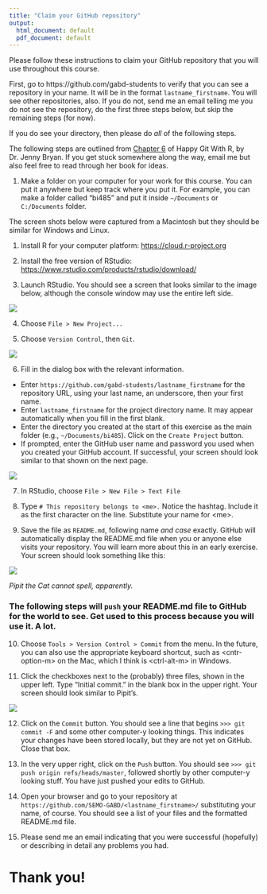 ```yaml
---
title: "Claim your GitHub repository"
output:
  html_document: default
  pdf_document: default
---
```


Please follow these instructions to claim your GitHub repository that you will use throughout this course.

First, go to https://github.com/gabd-students to verify that you can see a repository in your name. It will be in the format `lastname_firstname`. You will see other repositories, also. If you do not, send me an email telling me you do not see the repository, do the first three steps below, but skip the remaining steps (for now).

If you do see your directory, then please do *all* of the following steps. 

The following steps are outlined from [Chapter 6](http://happygitwithr.com/install-r-rstudio.html) of Happy Git With R, by Dr. Jenny Bryan. If you get stuck somewhere along the way, email me but also feel free to read through her book for ideas.

1. Make a folder on your computer for your work for this course. You can put it anywhere but keep track where you put it. For example, you can make a folder called "bi485" and put it inside `~/Documents` or `C:/Documents` folder. 

The screen shots below were captured from a Macintosh but they should be similar for Windows and Linux.

1. Install R for your computer platform:  [https://cloud.r-project.org](https://cloud.r-project.org)

2. Install the free version of RStudio: [https://www.rstudio.com/products/rstudio/download/](https://www.rstudio.com/products/rstudio/download/)

3. Launch RStudio. You should see a screen that looks similar to the image below, although the console window may use the entire left side. 

![](img/rstudio_startup.png)

4. Choose `File > New Project...`  

5. Choose `Version Control`, then `Git`.

![](img/rstudio_project_git.png)

6. Fill in the dialog box with the relevant information.
  - Enter `https://github.com/gabd-students/lastname_firstname` for the repository URL, using your last name, an underscore, then your first name.
  - Enter `lastname_firstname` for the project directory name. It may appear automatically when you fill in the first blank.
  - Enter the directory you created at the start of this exercise as the main folder (e.g., `~/Documents/bi485`). Click on the `Create Project` button.
  - If prompted, enter the GitHub user name and password you used when you created your GitHub account. If successful, your screen should look similar to that shown on the next page.

![](img/rstudio_clone_repository.png)

7. In RStudio, choose `File > New File > Text File`

8. Type `# This repository belongs to <me>.` Notice the hashtag. Include it as the first character on the line. Substitute your name for \<me\>. 

9. Save the file as `README.md`, following name *and case* exactly. GitHub will automatically display the README.md file when you or anyone else visits your repository. You will learn more about this in an early exercise. Your screen should look something like this:

![](img/rstudio_ready.png)

*Pipit the Cat cannot spell, apparently.*

### The following steps will `push` your README.md file to GitHub for the world to see. Get used to this process because you will use it. A lot.

10. Choose `Tools > Version Control > Commit` from the menu. In the future, you can also use the appropriate keyboard shortcut, such as \<cntr-option-m\> on the Mac, which I think is \<ctrl-alt-m\> in Windows.

11. Click the checkboxes next to the (probably) three files, shown in the upper left. Type "Initial commit." in the blank box in the upper right. Your screen should look similar to Pipit's.

![](img/rstudio_initial_commit.png)

12. Click on the `Commit` button. You should see a line that begins `>>> git commit -F` and some other computer-y looking things. This indicates your changes have been stored locally, but they are not yet on GitHub. Close that box.

13. In the very upper right, click on the `Push` button. You should see `>>> git push origin refs/heads/master`, followed shortly by other computer-y looking stuff. You have just pushed your edits to GitHub. 

12. Open your browser and go to your repository at `https://github.com/SEMO-GABD/<lastname_firstname>/` substituting your name, of course. You should see a list of your files and the formatted README.md file. 

1. Please send me an email indicating that you were successful (hopefully) or describing in detail any problems you had.

# Thank you!

